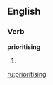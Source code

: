 ==English==

===Verb===
'''prioritising'''

# {{present participle of|[[prioritise]]}}

[[ru:prioritising]]